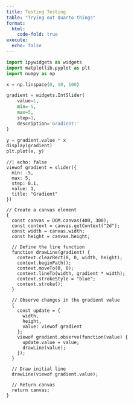 ---
title: Testing Testing
table: "Trying out Quarto things"
format:
  html:
    code-fold: true
execute:
  echo: false
---

```{python}
import ipywidgets as widgets
import matplotlib.pyplot as plt
import numpy as np

x = np.linspace(0, 10, 100)

gradient = widgets.IntSlider(
    value=1,
    min=-5,
    max=5,
    step=1,
    description='Gradient:'
)

y = gradient.value * x
display(gradient)
plt.plot(x, y)

```

```{ojs}
//| echo: false
viewof gradient = slider({
  min: -5,
  max: 5,
  step: 0.1,
  value: 1,
  title: "Gradient"
})

// Create a canvas element
{
  const canvas = DOM.canvas(400, 300);
  const context = canvas.getContext("2d");
  const width = canvas.width;
  const height = canvas.height;

  // Define the line function
  function drawLine(gradient) {
    context.clearRect(0, 0, width, height);
    context.beginPath();
    context.moveTo(0, 0);
    context.lineTo(width, gradient * width);
    context.strokeStyle = "blue";
    context.stroke();
  }

  // Observe changes in the gradient value
  {
    const update = {
      width,
      height,
      value: viewof gradient
    };
    viewof gradient.observe(function(value) {
      update.value = value;
      drawLine(value);
    });
  }

  // Draw initial line
  drawLine(viewof gradient.value);

  // Return canvas
  return canvas;
}
```
